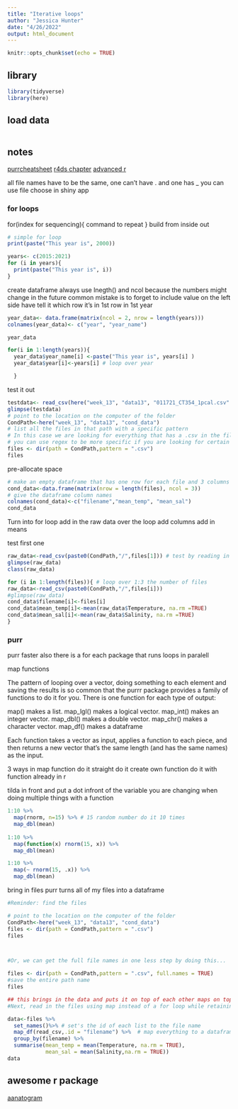 ```yaml
---
title: "Iterative loops"
author: "Jessica Hunter"
date: "4/26/2022"
output: html_document
---
```


```r
knitr::opts_chunk$set(echo = TRUE)
```

## library

```r
library(tidyverse)
library(here)
```


## load data

```r

```
## notes

[purrcheatsheet](https://github.com/rstudio/cheatsheets/blob/master/purrr.pdf)
[r4ds chapter](https://r4ds.had.co.nz/iteration.html)
[advanced r](https://adv-r.hadley.nz/functionals.html)


all file names have to be the same, one can't have . and one has _
you can use file choose in shiny app

### for loops

for(index for sequencing){
command to repeat
}
build from inside out
```r
# simple for loop
print(paste("This year is", 2000))

years<- c(2015:2021)
for (i in years){
  print(paste("This year is", i))
}
```

create dataframe
always use lnegth() and ncol because the numbers might change in the future
common mistake is to forget to include value on the left side have tell it which row it's in 1st row in 1st year

```r
year_data<- data.frame(matrix(ncol = 2, nrow = length(years)))
colnames(year_data)<- c("year", "year_name")

year_data

for(i in 1:length(years)){
  year_data$year_name[i] <-paste("This year is", years[i] )
  year_data$year[i]<-years[i] # loop over year

  }

```

test it out

```r
testdata<- read_csv(here("week_13", "data13", "011721_CT354_1pcal.csv" ))
glimpse(testdata)
# point to the location on the computer of the folder
CondPath<-here("week_13", "data13", "cond_data")
# list all the files in that path with a specific pattern
# In this case we are looking for everything that has a .csv in the filename
# you can use regex to be more specific if you are looking for certain patterns in filenames
files <- dir(path = CondPath,pattern = ".csv")
files
```

 pre-allocate space
```r

# make an empty dataframe that has one row for each file and 3 columns
cond_data<-data.frame(matrix(nrow = length(files), ncol = 3))
# give the dataframe column names
colnames(cond_data)<-c("filename","mean_temp", "mean_sal")
cond_data
```
Turn into for loop
add in the raw data over the loop
add columns
add in means


test first one
```r
raw_data<-read_csv(paste0(CondPath,"/",files[1])) # test by reading in the first file and see if it works
glimpse(raw_data)
class(raw_data)

for (i in 1:length(files)){ # loop over 1:3 the number of files 
raw_data<-read_csv(paste0(CondPath,"/",files[i]))
#glimpse(raw_data)
cond_data$filename[i]<-files[i]
cond_data$mean_temp[i]<-mean(raw_data$Temperature, na.rm =TRUE)
cond_data$mean_sal[i]<-mean(raw_data$Salinity, na.rm =TRUE)
}
```

### purr
purr faster
also there is a for each package that runs loops in paralell

map functions

The pattern of looping over a vector, doing something to each element and saving the results is so common that the purrr package provides a family of functions to do it for you. There is one function for each type of output:

  map() makes a list.
   map_lgl() makes a logical vector.
   map_int() makes an integer vector.
  map_dbl() makes a double vector.
  map_chr() makes a character vector.
  map_df() makes a dataframe

Each function takes a vector as input, applies a function to each piece, and then returns a new vector that’s the same length (and has the same names) as the input.


3 ways in map function
do it straight
do it create own function
do it with function already in r

tilda in front and put a dot infront of the variable you are changing when doing multiple things with a function
```r
1:10 %>% 
  map(rnorm, n=15) %>% # 15 random number do it 10 times
  map_dbl(mean)
  
1:10 %>% 
  map(function(x) rnorm(15, x)) %>% 
  map_dbl(mean)

1:10 %>% 
  map(~ rnorm(15, .x)) %>% 
  map_dbl(mean)

```

bring in files
purr turns all of my files into a dataframe

```r
#Reminder: find the files

# point to the location on the computer of the folder
CondPath<-here("week_13", "data13", "cond_data")
files <- dir(path = CondPath,pattern = ".csv")
files



#Or, we can get the full file names in one less step by doing this...

files <- dir(path = CondPath,pattern = ".csv", full.names = TRUE)
#save the entire path name
files

## this brings in the data and puts it on top of each other maps on top of csv
#Next, read in the files using map instead of a for loop while retaining the filename as a column.

data<-files %>%
  set_names()%>% # set's the id of each list to the file name
  map_df(read_csv,.id = "filename") %>%  # map everything to a dataframe and put the id in a column called filename
  group_by(filename) %>%
  summarise(mean_temp = mean(Temperature, na.rm = TRUE),
            mean_sal = mean(Salinity,na.rm = TRUE))
data
```


## awesome r package
[aanatogram](https://r-charts.com/miscellaneous/gganatogram/)






